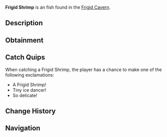 {{FishInfobox
|image          = Frigid Shrimp.png
|rarity         = Uncommon
|sea            = First Sea
|location       = [[Frigid Cavern]]
|sublocation    = 
|sources        = Fishing Rod
|radar_location = 
|xp             = 90
|weather        = 
|time           = Night
|season         = Winter
|bait           = Flakes
|base_weight    = 0.8
|base_value     = 175
|weight_range   = 0.5
|base_chance    = 60
|base_resil     = 70
}}
'''Frigid Shrimp''' is an {{Rarity|Uncommon}} fish found in the [[Frigid Cavern]].

== Description ==
{{Description|A tiny crustacean whose shell appears to be made of delicate frost crystals.|Bestiary Entry}}

== Obtainment ==
{{Description|Clusters in the cavern's cold water pools.|Bestiary Hint}}
{{Fish Availability|
Frigid Cavern
|top_rods      = 
Training Rod\207406.55\207406.55;
Azure Of Lagoon\201444.68\122130.68;
Trident Rod\199414.77\124964.64;
Fang of the Eclipse\199384.13\161400.06;
No-Life Rod\198716.71\177463.59;
Flimsy Rod\138754.57\138754.57;
Resourceful Rod\186742.77\123749.03;
Seraphic Rod\176093.03\176093.03;
Fast Rod\175525.78\174608.83;
Leviathan's Fang Rod\193021.87\171603.83;
Depthseeker Rod\195682.66\137475.4;
Free Spirit Rod\195286.96\124653.38;
Avalanche Rod\192968.8\123257.1;
Verdant Shear Rod\192947.65\150201.42;
Blazebringer Rod\188571.84\141657.11;
Zeus Rod\187227.43\150105.82;
Volcanic Rod\182822.7\113914.14;
Challenger's Rod\181758.23\161302.42;
Ethereal Prism Rod\172226.13\153218.12;
Astralhook Rod\172181.22\116190.45;
Rod Of The Depths\168456.7\146082.49;
Rod Of The Forgotten Fang\165000.42\160812.19;
Rod Of The Exalted One\153725.61\137213.06;
Steady Rod\88091.35\64970.85
|recommended   = Training Rod
}}

== Catch Quips ==
When catching a Frigid Shrimp, the player has a chance to make one of the following exclamations:
* A Frigid Shrimp!
* Tiny ice dancer!
* So delicate!

== Change History ==
{{Change History|{{subst:Current Version}}}}

== Navigation ==
{{Fish Navbox|Frigid Cavern}}